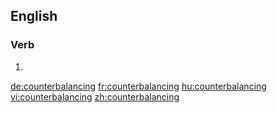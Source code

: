 ==English==

===Verb===
{{head|en|present participle}}

# {{present participle of|counterbalance|lang=en|nocat=1}}

[[de:counterbalancing]]
[[fr:counterbalancing]]
[[hu:counterbalancing]]
[[vi:counterbalancing]]
[[zh:counterbalancing]]